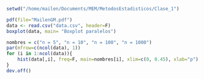 
```r
setwd("/home/mailen/Documents/MEM/MetodosEstadisticos/Clase_1")
```

```r
pdf(file="MailenGM.pdf")
data <- read.csv("data.csv", header=F)
boxplot(data, main= "Boxplot paralelos")

nombres = c("n = 5", "n = 10", "n = 100", "n = 1000")
par(mfrow=c(ncol(data), 1))
for (i in 1:ncol(data)){
    hist(data[,i], freq=F, main=nombres[i], xlim=c(0, 0.45), xlab="p")
}
dev.off() 
```